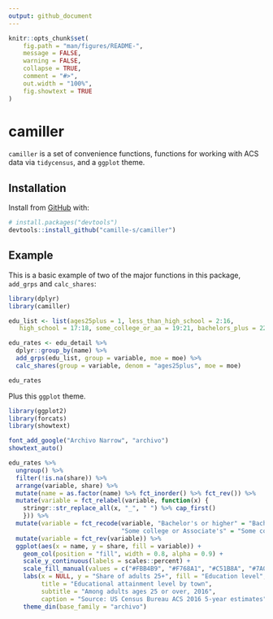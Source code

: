 ```yaml
---
output: github_document
---
```


<!-- README.md is generated from README.Rmd. Please edit that file -->

```r
knitr::opts_chunk$set(
	fig.path = "man/figures/README-",
	message = FALSE,
	warning = FALSE,
	collapse = TRUE,
	comment = "#>",
	out.width = "100%",
	fig.showtext = TRUE
)
```
# camiller

`camiller` is a set of convenience functions, functions for working with ACS data via `tidycensus`, and a `ggplot` theme.

## Installation

Install from [GitHub](https://github.com/) with:

``` r
# install.packages("devtools")
devtools::install_github("camille-s/camiller")
```

## Example

This is a basic example of two of the major functions in this package, `add_grps` and `calc_shares`:

```r
library(dplyr)
library(camiller)

edu_list <- list(ages25plus = 1, less_than_high_school = 2:16,
   high_school = 17:18, some_college_or_aa = 19:21, bachelors_plus = 22:25)

edu_rates <- edu_detail %>%
  dplyr::group_by(name) %>%
  add_grps(edu_list, group = variable, moe = moe) %>%
  calc_shares(group = variable, denom = "ages25plus", moe = moe)

edu_rates
```

Plus this `ggplot` theme.

```r
library(ggplot2)
library(forcats)
library(showtext)

font_add_google("Archivo Narrow", "archivo")
showtext_auto()

edu_rates %>%
  ungroup() %>%
  filter(!is.na(share)) %>%
  arrange(variable, share) %>%
  mutate(name = as.factor(name) %>% fct_inorder() %>% fct_rev()) %>%
  mutate(variable = fct_relabel(variable, function(x) {
    stringr::str_replace_all(x, "_", " ") %>% cap_first()
    })) %>%
  mutate(variable = fct_recode(variable, "Bachelor's or higher" = "Bachelors plus", 
                               "Some college or Associate's" = "Some college or aa")) %>%
  mutate(variable = fct_rev(variable)) %>%
  ggplot(aes(x = name, y = share, fill = variable)) +
    geom_col(position = "fill", width = 0.8, alpha = 0.9) +
    scale_y_continuous(labels = scales::percent) +
    scale_fill_manual(values = c("#FBB4B9", "#F768A1", "#C51B8A", "#7A0177")) +
    labs(x = NULL, y = "Share of adults 25+", fill = "Education level", 
         title = "Educational attainment level by town", 
         subtitle = "Among adults ages 25 or over, 2016", 
         caption = "Source: US Census Bureau ACS 2016 5-year estimates") +
    theme_din(base_family = "archivo")
```

